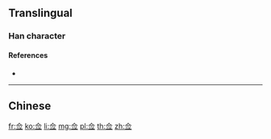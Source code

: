 {{character info/new}}
{{also|僉}}
==Translingual==
{{Han simplified forms|僉|㑒|佥|ex=y}}

===Han character===
{{Han char|rn=9|rad=人|as=05|sn=7|four=|canj=OMFM|ids=⿳亼⺍一}}

====References====
* {{Han ref|kx=0100.021|hdz=10128.110|uh=4F65|ud=20325}}

----

==Chinese==
{{zh-see|僉}}

[[fr:佥]]
[[ko:佥]]
[[li:佥]]
[[mg:佥]]
[[pl:佥]]
[[th:佥]]
[[zh:佥]]